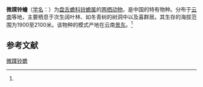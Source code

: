 {{Speciesbox
| name = 微蹼铃蟾
| status = 
| status_system = 
| image = 
| genus = Bombina
| species = microdeladigitora
| authority = (Liu, Hu et Yang, 1960)<ref name='id4837'>{{cite web| url =http://www.bioinfo.cn/db05/BjdwSpecies.php?action=view&id=4837| title =微蹼铃蟾| work =《中国动物物种编目数据库》| publisher =中国科学院微生物研究所| author =中国科学院动物研究所| accessdate =2009-04-11| deadurl =yes| archiveurl =https://web.archive.org/web/20160305051240/http://www.bioinfo.cn/db05/BjdwSpecies.php?action=view&id=4837| archivedate =2016-03-05}}</ref>
}}

'''微蹼铃蟾'''（[[学名|学名]]：{{lang|la|''Bombina microdeladigitora''}}）为[[盘舌蟾科|盘舌蟾科]][[铃蟾属|铃蟾属]]的[[两栖动物|两栖动物]]，是中国的特有物种。分布于[[云南|云南]]等地，主要栖息于次生阔叶林、如冬青树的树洞中以及喜群居。其生存的海拔范围为1900至2100米。该物种的模式产地在云南[[景东|景东]]。<ref name='id4837'/>

== 参考文献 ==
{{reflist}}

{{Wikispecies|Bombina microdeladigitora}}
{{Taxonbar|from=Q4874080}}

[[Category:铃蟾属|微蹼铃蟾]]


{{amphibian-stub}}
